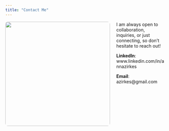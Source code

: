 ```yaml
---
title: "Contact Me"
---
```


![](assets/photo_storage/contact_me.jpg){width="330" style="border-radius: 8px; float: left; margin-right: 20px;"}

I am always open to collaboration, inquiries, or just connecting, so don't hesitate to reach out! 

**LinkedIn**: www.linkedin.com/in/annazirkes

**Email**: azirkes@gmail.com